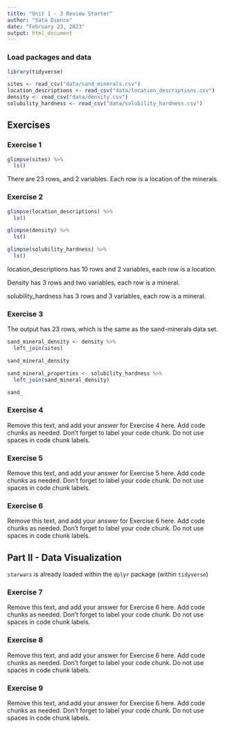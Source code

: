 ```yaml
---
title: "Unit 1 - 3 Review Starter"
author: "Sata Dience"
date: "February 23, 2023"
output: html_document
---
```


### Load packages and data

```r
library(tidyverse) 
```

```r
sites <- read_csv("data/sand_minerals.csv")
location_descriptions <- read_csv("data/location_descriptions.csv")
density <- read_csv("data/density.csv")
solubility_hardness <- read_csv("data/solubility_hardness.csv")
```

## Exercises

### Exercise 1

```r
glimpse(sites) %>%
  ls()

```
There are 23 rows, and 2 variables. Each row is a location of the minerals.

### Exercise 2

```r
glimpse(location_descriptions) %>% 
  ls()

glimpse(density) %>% 
  ls()

glimpse(solubility_hardness) %>% 
  ls()
```
location_descriptions has 10 rows and 2 variables, each row is a location.

Density has 3 rows and two variables, each row is a mineral.

solubility_hardness has 3 rows and 3 variables, each row is a mineral.

### Exercise 3

The output has 23 rows, which is the same as the sand-minerals data set. 

```r
sand_mineral_density <- density %>%
  left_join(sites)

sand_mineral_density
```

```r
sand_mineral_properties <- solubility_hardness %>%
  left_join(sand_mineral_density)

sand_
```


### Exercise 4

Remove this text, and add your answer for Exercise 4 here.
Add code chunks as needed.
Don't forget to label your code chunk.
Do not use spaces in code chunk labels.

### Exercise 5

Remove this text, and add your answer for Exercise 5 here.
Add code chunks as needed.
Don't forget to label your code chunk.
Do not use spaces in code chunk labels.

### Exercise 6

Remove this text, and add your answer for Exercise 6 here.
Add code chunks as needed.
Don't forget to label your code chunk.
Do not use spaces in code chunk labels.

## Part II - Data Visualization

`starwars` is already loaded within the `dplyr` package (within `tidyverse`)

### Exercise 7

Remove this text, and add your answer for Exercise 6 here.
Add code chunks as needed.
Don't forget to label your code chunk.
Do not use spaces in code chunk labels.

### Exercise 8

Remove this text, and add your answer for Exercise 6 here.
Add code chunks as needed.
Don't forget to label your code chunk.
Do not use spaces in code chunk labels.

### Exercise 9

Remove this text, and add your answer for Exercise 6 here.
Add code chunks as needed.
Don't forget to label your code chunk.
Do not use spaces in code chunk labels.
